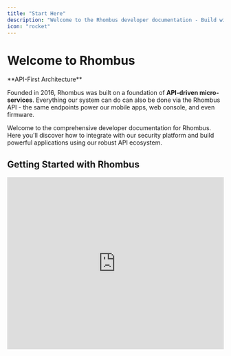 ```yaml
---
title: "Start Here"
description: "Welcome to the Rhombus developer documentation - Build with our API-first security platform"
icon: "rocket"
---
```


# Welcome to Rhombus

<Info>
**API-First Architecture**

Founded in 2016, Rhombus was built on a foundation of **API-driven micro-services**. Everything our system can do can also be done via the Rhombus API - the same endpoints power our mobile apps, web console, and even firmware.
</Info>

Welcome to the comprehensive developer documentation for Rhombus. Here you'll discover how to integrate with our security platform and build powerful applications using our robust API ecosystem.

## Getting Started with Rhombus

<iframe
  width="100%"
  height="400"
  src="https://www.youtube.com/embed/7CbqXlYp3YU"
  title="Rhombus API Introduction"
  frameBorder="0"
  allow="accelerometer; autoplay; clipboard-write; encrypted-media; gyroscope; picture-in-picture"
  allowFullScreen
  style={{ borderRadius: '8px' }}
/>

## Why Choose Rhombus API?

<CardGroup cols={2}>
  <Card title="API-First Design" icon="building">
    Every feature is API-accessible from day one. Our internal tools use the same APIs you'll integrate with.
  </Card>

  <Card title="OpenAPI 3.0 Specification" icon="file-code">
    Human and machine-readable specifications with client library support for most programming languages.
  </Card>

  <Card title="Enterprise Security" icon="shield-check">
    Certificate-based and token-based authentication options with comprehensive security features.
  </Card>

  <Card title="JSON over HTTPS" icon="bolt">
    Simple, standardized communication using JSON payloads over secure HTTPS POST requests.
  </Card>
</CardGroup>

## What's Available

<CardGroup cols={2}>
  <Card
    title="Quick Start Guide"
    icon="rocket"
    href="/quickstart"
  >
    Get your first API call working in minutes with step-by-step instructions
  </Card>

  <Card
    title="Authentication"
    icon="key"
    href="/quickstart"
  >
    Learn certificate-based and token-based authentication methods
  </Card>

  <Card
    title="API Reference"
    icon="book"
    href="/api-reference/introduction"
  >
    Complete API documentation with endpoints, parameters, and examples
  </Card>

  <Card
    title="OpenAPI Specification"
    icon="code"
    href="https://api2.rhombussystems.com/api/openapi/public.json"
  >
    Download our machine-readable API specification for code generation
  </Card>
</CardGroup>

## Integration Options

<Tabs>
  <Tab title="HTTP Client">
    ```javascript JavaScript/Node.js
    // JavaScript/Node.js example
    const response = await fetch('https://api2.rhombussystems.com/api/endpoint', {
      method: 'POST',
      headers: {
        'Content-Type': 'application/json',
        'x-auth-scheme': 'api-token',
        'x-auth-apikey': 'YOUR_API_KEY'
      },
      body: JSON.stringify({
        // Your request data
      })
    });

    const data = await response.json();
    ```
  </Tab>

  <Tab title="Generated SDKs">
    ```bash Generate Client Libraries
    # Generate client libraries using OpenAPI Generator
    openapi-generator-cli generate \
      -i https://api2.rhombussystems.com/api/openapi/public.json \
      -g python \
      -o ./rhombus-python-client

    # Or use other generators: java, csharp, go, php, etc.
    ```
  </Tab>

  <Tab title="cURL Examples">
    ```bash cURL
    # Basic API request with token authentication
    curl -X POST \
      -H "Content-Type: application/json" \
      -H "x-auth-scheme: api-token" \
      -H "x-auth-apikey: YOUR_API_KEY" \
      -d '{"key": "value"}' \
      https://api2.rhombussystems.com/api/endpoint
    ```
  </Tab>
</Tabs>

## Quick Start Path

<Steps>
  <Step title="Get Your API Credentials">
    Navigate to the [Rhombus Console](https://console.rhombussystems.com/settings/api-management/) and generate your first API key. Choose between token-based (easier) or certificate-based (more secure) authentication.
  </Step>

  <Step title="Make Your First Request">
    Test your connection with a simple API call to verify your authentication setup is working correctly.
  </Step>

  <Step title="Explore the Documentation">
    Browse our comprehensive API reference to discover all available endpoints and capabilities for your integration.
  </Step>

  <Step title="Join the Community">
    Connect with other developers, ask questions, and share your experiences in our developer community.
  </Step>
</Steps>

## What You Can Build

<CardGroup cols={3}>
  <Card title="Camera Management" icon="video">
    Stream live video, retrieve recordings, manage camera settings, and access metadata
  </Card>

  <Card title="Access Control" icon="key">
    Manage doors, users, credentials, and access events across your facilities
  </Card>

  <Card title="Environmental Monitoring" icon="temperature-half">
    Monitor temperature, humidity, air quality, and other environmental conditions
  </Card>

  <Card title="Analytics & Insights" icon="chart-line">
    Access AI-powered analytics, people counting and object detection
  </Card>

  <Card title="Event Management" icon="bell">
    Create custom workflows, manage notifications, and respond to security events
  </Card>

  <Card title="Device Administration" icon="server">
    Configure devices, manage firmware updates, and monitor system health
  </Card>
</CardGroup>

## Developer Community

<Info>
**Connect with Fellow Developers**

Join our vibrant developer community at **[rhombus.community](https://rhombus.community)** to get help, share experiences, and stay updated with the latest developments.
</Info>

### What You'll Find in Our Community:

- **Developer Support** - Get help from Rhombus engineers and experienced community members
- **Product Updates** - Stay informed about new API features and platform updates
- **Integration Examples** - Share and discover real-world implementation patterns
- **Troubleshooting** - Collaborative problem-solving for integration challenges
- **Best Practices** - Learn from successful deployments and optimization techniques

<CardGroup cols={2}>
  <Card
    title="Visit Developer Community"
    icon="users"
    href="https://rhombus.community"
  >
    Our community is the fastest way to get answers from both Rhombus engineers and fellow developers who have solved similar challenges.
  </Card>

  <Card
    title="Rhombus Console"
    icon="desktop"
    href="https://console.rhombussystems.com"
  >
    Manage API keys, configure settings, and access your Rhombus system
  </Card>
</CardGroup>

## Base URL & Authentication

All API requests are made to our base URL:

```
https://api2.rhombussystems.com
```

Include your API key in every request header:

```json
{
  "x-auth-apikey": "YOUR_API_KEY",
  "x-auth-scheme": "api-token"
}
```

<Warning>
Store your API key securely - it provides full access to your organization's data.
</Warning>


## Ready to Build?

Whether you're building a simple integration or a complex security platform, Rhombus provides the tools and community support you need to succeed. Start with our Quick Start Guide and join thousands of developers already building with Rhombus.

<CardGroup cols={2}>
  <Card
    title="Start Building Now"
    icon="rocket"
    href="/quickstart"
  >
    Follow our quick start guide and make your first API call
  </Card>

  <Card
    title="Ask Questions"
    icon="comments"
    href="https://rhombus.community"
  >
    Join our community and get help from experts
  </Card>
</CardGroup>

<Note>
This documentation is automatically updated nightly from our production API specification to ensure accuracy and completeness.
</Note>
